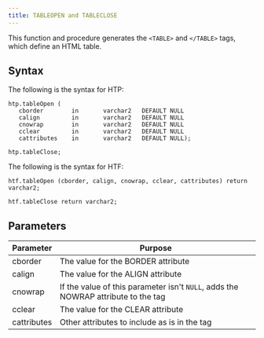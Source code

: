 ```yaml
---
title: TABLEOPEN and TABLECLOSE
---
```


This function and procedure generates the `<TABLE>` and `</TABLE>` tags, which define an HTML table.

## Syntax

The following is the syntax for HTP:

```
htp.tableOpen (
   cborder        in       varchar2   DEFAULT NULL
   calign         in       varchar2   DEFAULT NULL
   cnowrap        in       varchar2   DEFAULT NULL
   cclear         in       varchar2   DEFAULT NULL
   cattributes    in       varchar2   DEFAULT NULL);

htp.tableClose;
```

The following is the syntax for HTF:

```
htf.tableOpen (cborder, calign, cnowrap, cclear, cattributes) return varchar2;

htf.tableClose return varchar2;
```

## Parameters

| Parameter | Purpose  |
| --------- | -------- |
| cborder | The value for the BORDER attribute |
| calign | The value for the ALIGN attribute |
| cnowrap | If the value of this parameter isn't `NULL`, adds the NOWRAP attribute to the tag |
| cclear | The value for the CLEAR attribute |
| cattributes | Other attributes to include as is in the tag |
